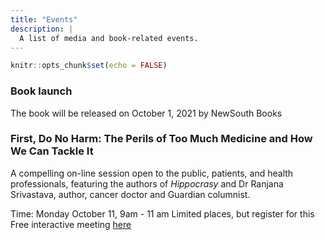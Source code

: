 ```yaml
---
title: "Events"
description: |
  A list of media and book-related events.
---
```


```r
knitr::opts_chunk$set(echo = FALSE)
```

### Book launch  
The book will be released on October 1, 2021 by NewSouth Books

### First, Do No Harm: The Perils of Too Much Medicine and How We Can Tackle It  

A compelling on-line session open to the public, patients, and health professionals, featuring the authors of *Hippocrasy* and Dr Ranjana Srivastava, author, cancer doctor and Guardian columnist. 

Time: Monday October 11, 9am - 11 am
Limited places, but register for this Free interactive meeting [here](http://wiserhealthcare.org.au)



